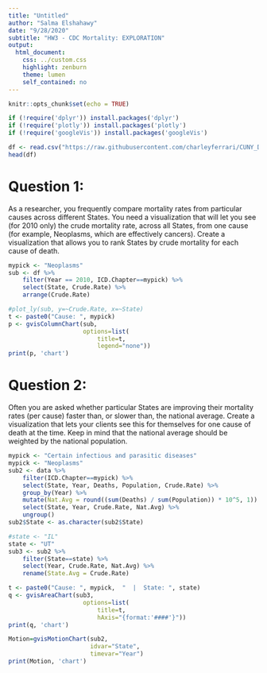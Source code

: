 ```yaml
---
title: "Untitled"
author: "Salma Elshahawy"
date: "9/28/2020"
subtitle: "HW3 - CDC Mortality: EXPLORATION"
output:
  html_document:
    css: ../custom.css
    highlight: zenburn
    theme: lumen
    self_contained: no
---
```


```r
knitr::opts_chunk$set(echo = TRUE)
```

```r
if (!require('dplyr')) install.packages('dplyr')
if (!require('plotly')) install.packages('plotly')
if (!require('googleVis')) install.packages('googleVis')
```


```r
df <- read.csv("https://raw.githubusercontent.com/charleyferrari/CUNY_DATA_608/master/module3/data/cleaned-cdc-mortality-1999-2010-2.csv")
head(df)
```

# Question 1:
As a researcher, you frequently compare mortality rates from particular causes across different States. You need a visualization that will let you see (for 2010 only) the crude mortality rate, across all States, from one cause (for example, Neoplasms, which are effectively cancers). Create a visualization that allows you to rank States by crude mortality for each cause of death.
 
```r
mypick <- "Neoplasms"
sub <- df %>%
    filter(Year == 2010, ICD.Chapter==mypick) %>%
    select(State, Crude.Rate) %>%
    arrange(Crude.Rate)
```

```r
#plot_ly(sub, y=~Crude.Rate, x=~State)
t <- paste0("Cause: ", mypick)
p <- gvisColumnChart(sub, 
                     options=list(
                         title=t, 
                         legend="none"))
print(p, 'chart')
```

# Question 2:
Often you are asked whether particular States are improving their mortality rates (per cause) faster than, or slower than, the national average. Create a visualization that lets your clients see this for themselves for one cause of death at the time. Keep in mind that the national average should be weighted by the national population.

```r
mypick <- "Certain infectious and parasitic diseases"
mypick <- "Neoplasms"
sub2 <- data %>%
    filter(ICD.Chapter==mypick) %>%
    select(State, Year, Deaths, Population, Crude.Rate) %>%
    group_by(Year) %>%
    mutate(Nat.Avg = round((sum(Deaths) / sum(Population)) * 10^5, 1)) %>%
    select(State, Year, Crude.Rate, Nat.Avg) %>%
    ungroup()
sub2$State <- as.character(sub2$State)
```

```r
#state <- "IL"
state <- "UT"
sub3 <- sub2 %>%
    filter(State==state) %>%
    select(Year, Crude.Rate, Nat.Avg) %>%
    rename(State.Avg = Crude.Rate)
```

```r
t <- paste0("Cause: ", mypick,  "  |  State: ", state)
q <- gvisAreaChart(sub3, 
                     options=list(
                         title=t, 
                         hAxis="{format:'####'}"))
print(q, 'chart')
```

```r
Motion=gvisMotionChart(sub2, 
                       idvar="State", 
                       timevar="Year")
print(Motion, 'chart')
```
